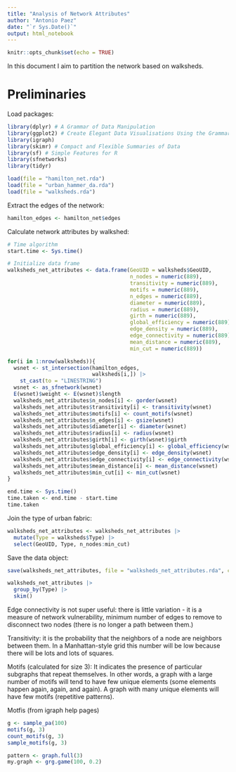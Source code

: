 ```yaml
---
title: "Analysis of Network Attributes"
author: "Antonio Paez"
date: "`r Sys.Date()`"
output: html_notebook
---
```


```r
knitr::opts_chunk$set(echo = TRUE)
```

In this document I aim to partition the network based on walksheds.

# Preliminaries

Load packages:
```r
library(dplyr) # A Grammar of Data Manipulation
library(ggplot2) # Create Elegant Data Visualisations Using the Grammar of Graphics
library(igraph)
library(skimr) # Compact and Flexible Summaries of Data
library(sf) # Simple Features for R
library(sfnetworks)
library(tidyr)
```

```r
load(file = "hamilton_net.rda")
load(file = "urban_hammer_da.rda")
load(file = "walksheds.rda")
```

Extract the edges of the network:
```r
hamilton_edges <- hamilton_net$edges
```

Calculate network attributes by walkshed:
```r
# Time algorithm
start.time <- Sys.time()

# Initialize data frame
walksheds_net_attributes <- data.frame(GeoUID = walksheds$GeoUID,
                                       n_nodes = numeric(889), 
                                       transitivity = numeric(889),
                                       motifs = numeric(889),
                                       n_edges = numeric(889),
                                       diameter = numeric(889), 
                                       radius = numeric(889),
                                       girth = numeric(889), 
                                       global_efficiency = numeric(889),
                                       edge_density = numeric(889),
                                       edge_connectivity = numeric(889),
                                       mean_distance = numeric(889),
                                       min_cut = numeric(889))

for(i in 1:nrow(walksheds)){
  wsnet <- st_intersection(hamilton_edges, 
                           walksheds[i,]) |> 
    st_cast(to = "LINESTRING")
  wsnet <- as_sfnetwork(wsnet)
  E(wsnet)$weight <- E(wsnet)$length
  walksheds_net_attributes$n_nodes[i] <- gorder(wsnet)
  walksheds_net_attributes$transitivity[i] <- transitivity(wsnet)
  walksheds_net_attributes$motifs[i] <- count_motifs(wsnet)
  walksheds_net_attributes$n_edges[i] <- gsize(wsnet)
  walksheds_net_attributes$diameter[i] <- diameter(wsnet)
  walksheds_net_attributes$radius[i] <- radius(wsnet)
  walksheds_net_attributes$girth[i] <- girth(wsnet)$girth
  walksheds_net_attributes$global_efficiency[i] <- global_efficiency(wsnet)
  walksheds_net_attributes$edge_density[i] <- edge_density(wsnet)
  walksheds_net_attributes$edge_connectivity[i] <- edge_connectivity(wsnet)
  walksheds_net_attributes$mean_distance[i] <- mean_distance(wsnet)
  walksheds_net_attributes$min_cut[i] <- min_cut(wsnet)
}

end.time <- Sys.time()
time.taken <- end.time - start.time
time.taken
```

Join the type of urban fabric:
```r
walksheds_net_attributes <- walksheds_net_attributes |>
  mutate(Type = walksheds$Type) |>
  select(GeoUID, Type, n_nodes:min_cut)
```

Save the data object:
```r
save(walksheds_net_attributes, file = "walksheds_net_attributes.rda", compress = "xz")
```


```r
walksheds_net_attributes |>
  group_by(Type) |>
  skim()
```

Edge connectivity is not super useful: there is little variation - it is a measure of network vulnerability, minimum number of edges to remove to disconnect two nodes (there is no longer a path between them.)

Transitivity: it is the probability that the neighbors of a node are neighbors between them. In a Manhattan-style grid this number will be low because there will be lots and lots of squares.

Motifs (calculated for size 3): It indicates the presence of particular subgraphs that repeat themselves. In other words, a graph with a large number of motifs will tend to have few unique elements (some elements happen again, again, and again). A graph with many unique elements will have few motifs (repetitive patterns).



Motfis (from igraph help pages)
```r
g <- sample_pa(100)
motifs(g, 3)
count_motifs(g, 3)
sample_motifs(g, 3)

```

```r
pattern <- graph.full(3)
my.graph <- grg.game(100, 0.2) 
```

